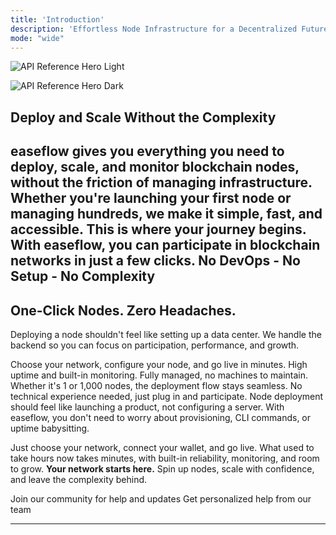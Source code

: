 ```yaml
---
title: 'Introduction'
description: 'Effortless Node Infrastructure for a Decentralized Future'
mode: "wide"
---
```


<img
  className="block dark:hidden"
  src="/images/easeflow-deployment-edge.png"
  alt="API Reference Hero Light"
/>

<img
  className="hidden dark:block"
  src="/images/easeflow-deployment-edge.png"
  alt="API Reference Hero Dark"
/>

## Deploy and Scale Without the Complexity

easeflow gives you everything you need to **deploy**, **scale**, and **monitor blockchain nodes**, without the friction of managing infrastructure. Whether you're launching your first node or managing hundreds, we make it simple, fast, and accessible.
<Note>
This is where your journey begins. With easeflow, you can participate in blockchain networks in just a few clicks. No DevOps - No Setup - No Complexity
</Note>
---
## One-Click Nodes. Zero Headaches.

Deploying a node shouldn't feel like setting up a data center. We handle the backend so you can focus on participation, performance, and growth.

<CardGroup cols={2}>
  <Card title="Instant Deployment" icon="rocket">
    Choose your network, configure your node, and go live in minutes.
  </Card>
  <Card title="Reliable Performance" icon="shield-check">
    High uptime and built-in monitoring.
  </Card>
  <Card title="No Hardware Required" icon="cloud">
    Fully managed, no machines to maintain.
  </Card>
  <Card title="Scalable by Default" icon="chart-bar">
    Whether it's 1 or 1,000 nodes, the deployment flow stays seamless.
  </Card>
  <Card title="Accessible for All" icon="users">
    No technical experience needed, just plug in and participate.
  </Card>
</CardGroup>
Node deployment should feel like launching a product, not configuring a server. With easeflow, you don't need to worry about provisioning, CLI commands, or uptime babysitting. 

Just choose your network, connect your wallet, and go live. What used to take hours now takes minutes, with built-in reliability, monitoring, and room to grow.
<Check>**Your network starts here.** Spin up nodes, scale with confidence, and leave the complexity behind.</Check>

<CardGroup cols={2}>
  <Card title="Deploy Now" icon="message-circle" href="https://app.easeflow.io">
    Join our community for help and updates
  </Card>
  <Card title="Get Support" icon="message-circle" href="https://discord.com/channels/1217243890352914552/1220638161407836241">
    Get personalized help from our team
  </Card>
</CardGroup>

---